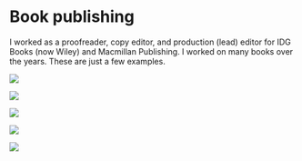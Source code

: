 # Book publishing

I worked as a proofreader, copy editor, and production (lead) editor for
IDG Books (now Wiley) and Macmillan Publishing. I worked on many books
over the years. These are just a few examples.

![](./XmlFd.jpg)

![](./OnlineBankingFD.jpg)

![](./DiabetesFD.jpg)

![](./AnimalFarm.png)

![](./AlgebraCNs.png)
